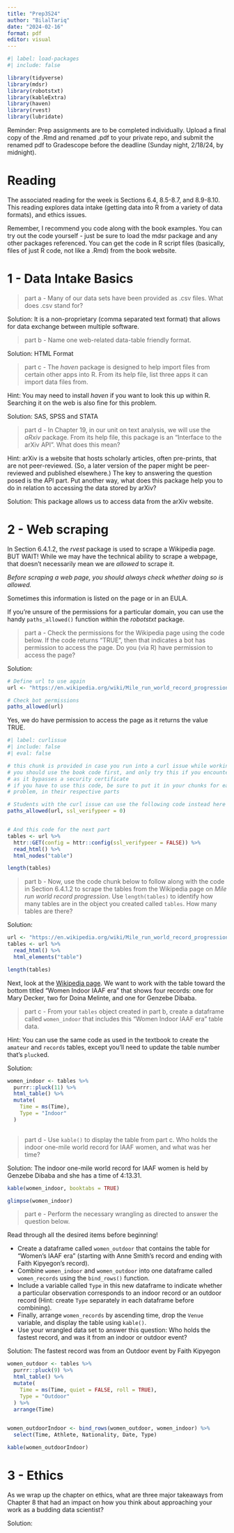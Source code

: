 ```yaml
---
title: "Prep3S24"
author: "BilalTariq"
date: "2024-02-16"
format: pdf
editor: visual
---
```


```r
#| label: load-packages
#| include: false

library(tidyverse)
library(mdsr)
library(robotstxt)
library(kableExtra)
library(haven)
library(rvest)
library(lubridate)
```

Reminder: Prep assignments are to be completed individually. Upload a final copy of the .Rmd and renamed .pdf to your private repo, and submit the renamed pdf to Gradescope before the deadline (Sunday night, 2/18/24, by midnight).

# Reading

The associated reading for the week is Sections 6.4, 8.5-8.7, and 8.9-8.10. This reading explores data intake (getting data into R from a variety of data formats), and ethics issues.

Remember, I recommend you code along with the book examples. You can try out the code yourself - just be sure to load the mdsr package and any other packages referenced. You can get the code in R script files (basically, files of just R code, not like a .Rmd) from the book website.

\newpage

# 1 - Data Intake Basics

<!-- PROBLEM 1 ---------------------------------------------------------------->

> part a - Many of our data sets have been provided as .csv files. What does .csv stand for?

Solution: It is a non-proprietary (comma separated text format) that allows for data exchange between multiple software.

> part b - Name one web-related data-table friendly format.

Solution: HTML Format

> part c - The *haven* package is designed to help import files from certain other apps into R. From its help file, list three apps it can import data files from.

Hint: You may need to install *haven* if you want to look this up within R. Searching it on the web is also fine for this problem.

Solution: SAS, SPSS and STATA

> part d - In Chapter 19, in our unit on text analysis, we will use the *aRxiv* package. From its help file, this package is an "Interface to the arXiv API". What does this mean?

Hint: arXiv is a website that hosts scholarly articles, often pre-prints, that are not peer-reviewed. (So, a later version of the paper might be peer-reviewed and published elsewhere.) The key to answering the question posed is the API part. Put another way, what does this package help you to do in relation to accessing the data stored by arXiv?

Solution: This package allows us to access data from the arXiv website.

\newpage

<!-- PROBLEM 2 ---------------------------------------------------------------->

# 2 - Web scraping

In Section 6.4.1.2, the *rvest* package is used to scrape a Wikipedia page. BUT WAIT! While we may have the technical ability to scrape a webpage, that doesn't necessarily mean we are *allowed* to scrape it.

*Before scraping a web page, you should always check whether doing so is allowed.*

Sometimes this information is listed on the page or in an EULA.

If you're unsure of the permissions for a particular domain, you can use the handy `paths_allowed()` function within the *robotstxt* package.

> part a - Check the permissions for the Wikipedia page using the code below. If the code returns "TRUE", then that indicates a bot has permission to access the page. Do you (via R) have permission to access the page?

Solution:

```r
# Define url to use again
url <- "https://en.wikipedia.org/wiki/Mile_run_world_record_progression"

# Check bot permissions
paths_allowed(url)
```

Yes, we do have permission to access the page as it returns the value TRUE.

<!-- You should have a sentence here that states whether or not you have permission to access the page. -->

```r
#| label: curlissue
#| include: false
#| eval: false

# this chunk is provided in case you run into a curl issue while working on the R server
# you should use the book code first, and only try this if you encounter this error
# as it bypasses a security certificate
# if you have to use this code, be sure to put it in your chunks for each part of the
# problem, in their respective parts

# Students with the curl issue can use the following code instead here
paths_allowed(url, ssl_verifypeer = 0)


# And this code for the next part
tables <- url %>%
  httr::GET(config = httr::config(ssl_verifypeer = FALSE)) %>%
  read_html() %>%
  html_nodes("table")

length(tables)
```

> part b - Now, use the code chunk below to follow along with the code in Section 6.4.1.2 to scrape the tables from the Wikipedia page on *Mile run world record progression*. Use `length(tables)` to identify how many tables are in the object you created called `tables`. How many tables are there?

```{=html}
<!--
Remember to load any necessary packages in the `setup` code chunk, installing them first if necessary.
Note: `html_nodes()` shown in the text has now been superseded by `html_elements()` but they operate in the same way.
-->
```
Solution:

```r

url <- "https://en.wikipedia.org/wiki/Mile_run_world_record_progression"
tables <- url %>%
  read_html() %>%
  html_elements("table")

length(tables)
```

Next, look at the [Wikipedia page](https://en.wikipedia.org/wiki/Mile_run_world_record_progression). We want to work with the table toward the bottom titled "Women Indoor IAAF era" that shows four records: one for Mary Decker, two for Doina Melinte, and one for Genzebe Dibaba.

> part c - From your `tables` object created in part b, create a dataframe called `women_indoor` that includes this "Women Indoor IAAF era" table data.

Hint: You can use the same code as used in the textbook to create the `amateur` and `records` tables, except you'll need to update the table number that's `pluck`ed.

Solution:

```r

women_indoor <- tables %>%
  purrr::pluck(11) %>%
  html_table() %>%
  mutate(
    Time = ms(Time),
    Type = "Indoor"
  )
  

```

> part d - Use `kable()` to display the table from part c. Who holds the indoor one-mile world record for IAAF women, and what was her time?

```{=html}
<!--
Remember the argument `booktabs = TRUE` is a quick way to make the table look nice!
-->
```
Solution: The indoor one-mile world record for IAAF women is held by Genzebe Dibaba and she has a time of 4:13.31.

```r

kable(women_indoor, booktabs = TRUE)

glimpse(women_indoor)

```

> part e - Perform the necessary wrangling as directed to answer the question below.

Read through all the desired items before beginning!

-   Create a dataframe called `women_outdoor` that contains the table for "Women's IAAF era" (starting with Anne Smith's record and ending with Faith Kipyegon's record).
-   Combine `women_indoor` and `women_outdoor` into one dataframe called `women_records` using the `bind_rows()` function.
-   Include a variable called `Type` in this new dataframe to indicate whether a particular observation corresponds to an indoor record or an outdoor record (Hint: create `Type` separately in each dataframe before combining).
-   Finally, arrange `women_records` by ascending time, drop the `Venue` variable, and display the table using `kable()`.
-   Use your wrangled data set to answer this question: Who holds the fastest record, and was it from an indoor or outdoor event?

<!-- Note: you can break a `kable` table across pages in the pdf by using the argument `longtable = TRUE` -->

Solution: The fastest record was from an Outdoor event by Faith Kipyegon

```r

women_outdoor <- tables %>%
  purrr::pluck(9) %>%
  html_table() %>%
  mutate(
    Time = ms(Time, quiet = FALSE, roll = TRUE),
    Type = "Outdoor"
  ) %>%
  arrange(Time)
  

women_outdoorIndoor <- bind_rows(women_outdoor, women_indoor) %>%
  select(Time, Athlete, Nationality, Date, Type)

kable(women_outdoorIndoor)

```

\newpage

<!-- PROBLEM 3 ---------------------------------------------------------------->

# 3 - Ethics

As we wrap up the chapter on ethics, what are three major takeaways from Chapter 8 that had an impact on how you think about approaching your work as a budding data scientist?

Solution:

```{=html}
<!--
Remember to do the final commit + push, this time including your renamed pdf, and upload to Gradescope.
-->
```
